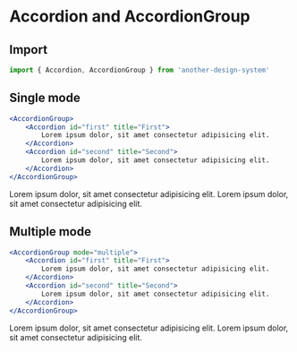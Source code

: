 
# Accordion and AccordionGroup

## Import

```jsx
import { Accordion, AccordionGroup } from 'another-design-system'
```

## Single mode

```jsx
<AccordionGroup>
    <Accordion id="first" title="First">
        Lorem ipsum dolor, sit amet consectetur adipisicing elit.
    </Accordion>
    <Accordion id="second" title="Second">
        Lorem ipsum dolor, sit amet consectetur adipisicing elit.
    </Accordion>
</AccordionGroup>
```

<AccordionGroup>
    <Accordion id="first" title="First">
        Lorem ipsum dolor, sit amet consectetur adipisicing elit.
    </Accordion>
    <Accordion id="second" title="Second">
        Lorem ipsum dolor, sit amet consectetur adipisicing elit.
    </Accordion>
</AccordionGroup>

## Multiple mode

```jsx
<AccordionGroup mode="multiple">
    <Accordion id="first" title="First">
        Lorem ipsum dolor, sit amet consectetur adipisicing elit.
    </Accordion>
    <Accordion id="second" title="Second">
        Lorem ipsum dolor, sit amet consectetur adipisicing elit.
    </Accordion>
</AccordionGroup>
```

<AccordionGroup mode="multiple">
    <Accordion id="first" title="First">
        Lorem ipsum dolor, sit amet consectetur adipisicing elit.
    </Accordion>
    <Accordion id="second" title="Second">
        Lorem ipsum dolor, sit amet consectetur adipisicing elit.
    </Accordion>
</AccordionGroup>

